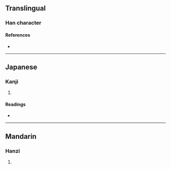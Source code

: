 {{character info/new}}
==Translingual==

===Han character===
{{Han char|rn=96|rad=玉|as=13|sn=17|four=18166|canj=MGOMA|ids=⿰𤣩會}}

====References====
* {{Han ref|kx=0743.140|dkj=21284|dj=1152.110|hdz=21142.030|uh=74AF|ud=29871|bh=ED6E|bd=60782}}

----

==Japanese==

===Kanji===
{{ja-kanji|grade=|rs=玉13}}

# {{defn|lang=ja|sort=玉13}}

====Readings====
* {{ja-readings|on=[[かい]] (kai), [[え]] (e), [[け]] (ke)|kun=[[かざり]] (kazari)|nanori=}}

----

==Mandarin==

===Hanzi===
{{cmn-hanzi|pin=[[huì]] ([[hui4]])|wg=hui<sup>4</sup>}}

# {{defn|lang=cmn|sort=玉13}}
